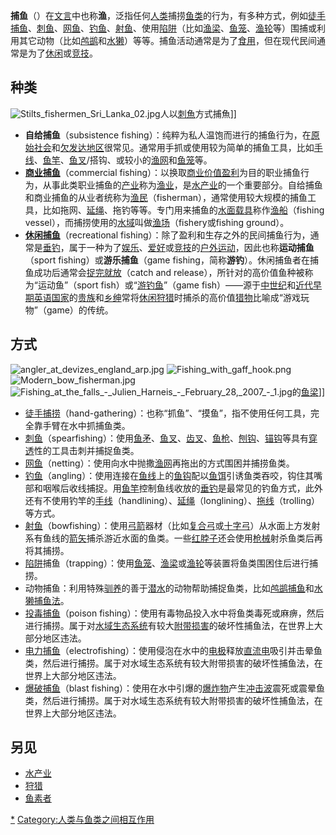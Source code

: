 {{多個問題|
{{translation request}}
{{Expand|time=2017-05-16T01:11:54+00:00}}
{{Unreferenced|time=2020-03-03T00:37:56+00:00}}
}}
{{Multiple image |align=right |width=300 |direction=vertical
| image1 = Pátzcuaro-Trad-Fishing-3.jpg
| alt1 = 
| caption1 = {{center|[[墨西哥|墨西哥]]人用[[漁網|漁網]]捕魚}}
| image2 = 
| alt2 = 
| caption2 = 
}}
{{Redirect2|捕魚|柬埔寨提供的一個热带风暴的命名|颱風納沙}}
'''捕鱼'''（{{lang|en|fishing}}）在[[文言|文言]]中也称'''渔'''，泛指任何[[人类|人类]]捕捞[[鱼类|鱼类]]的行为，有多种方式，例如[[徒手捕捞|徒手捕鱼]]、[[刺鱼|刺鱼]]、[[网鱼|网鱼]]、[[钓鱼|钓鱼]]、[[射鱼|射鱼]]、使用[[陷阱|陷阱]]（比如[[渔梁|渔梁]]、[[鱼笼|鱼笼]]、[[渔轮|渔轮]]等）围捕或利用其它动物（比如[[鸬鹚|鸬鹚]]和[[水獭|水獭]]）等等。捕鱼活动通常是为了[[食用鱼|食用]]，但在现代民间通常是为了[[休闲|休闲]]或[[竞赛|竞技]]。

== 种类 ==
[[File:Stilts_fishermen_Sri_Lanka_02.jpg|thumb]]人以[[刺魚|刺魚]]方式捕魚]]
* '''自给捕鱼'''（subsistence fishing）：纯粹为私人温饱而进行的捕鱼行为，在[[原始社会|原始社会]]和[[欠发达地区|欠发达地区]]很常见。通常用手抓或使用较为简单的捕鱼工具，比如[[手线捕鱼|手线]]、[[鱼竿|鱼竿]]、[[鱼叉|鱼叉]]/搭钩、或较小的[[渔网|渔网]]和[[鱼笼|鱼笼]]等。
* '''[[商业捕鱼|商业捕鱼]]'''（commercial fishing）：以换取[[商业价值|商业价值]][[盈利|盈利]]为目的职业捕鱼行为，从事此类职业捕鱼的[[产业|产业]]称为[[渔业|渔业]]，是[[水产业|水产业]]的一个重要部分。自给捕鱼和商业捕鱼的从业者统称为[[渔民|渔民]]（fisherman），通常使用较大规模的捕鱼工具，比如拖网、[[延绳捕鱼|延绳]]、拖钓等等。专门用来捕鱼的[[船|水面载具]]称作[[渔船|渔船]]（fishing vessel），而捕捞使用的[[水域|水域]]叫做[[渔场|渔场]]（fishery或fishing ground）。
* '''[[休闲捕鱼|休闲捕鱼]]'''（recreational fishing）：除了盈利和生存之外的民间捕鱼行为，通常是[[垂钓|垂钓]]，属于一种为了[[娱乐|娱乐]]、[[爱好|爱好]]或[[竞赛|竞技]]的[[户外运动|户外运动]]，因此也称'''运动捕鱼'''（sport fishing）或'''游乐捕鱼'''（game fishing，简称'''游钓'''）。休闲捕鱼者在捕鱼成功后通常会[[捉完就放|捉完就放]]（catch and release），所针对的高价值鱼种被称为“运动鱼”（sport fish）或“[[游钓鱼|游钓鱼]]”（game fish）——源于[[中世纪|中世纪]]和[[近代早期|近代早期]][[英语国家|英语国家]]的[[贵族|贵族]]和[[乡绅|乡绅]]常将[[休闲狩猎|休闲狩猎]]时捕杀的高价值[[猎物|猎物]]比喻成“游戏玩物”（game）的传统。

==方式==
[[File:angler_at_devizes_england_arp.jpg|thumb]]
[[File:Fishing_with_gaff_hook.png|thumb]]
[[File:Modern_bow_fisherman.jpg|thumb]]
[[File:Fishing_at_the_falls_-_Julien_Harneis_-_February_28,_2007_-_1.jpg|thumb]]的[[鱼梁|鱼梁]]]]
* [[徒手捕捞|徒手捕捞]]（hand-gathering）：也称“抓鱼”、“摸鱼”，指不使用任何工具，完全靠手臂在水中抓捕鱼类。
* [[刺鱼|刺鱼]]（spearfishing）：使用[[矛|鱼矛]]、[[鱼叉|鱼叉]]、[[三叉戟|齿叉]]、[[射鱼枪|鱼枪]]、[[钩鱼|刨钩]]、[[锚鱼|锚钩]]等具有[[贯穿伤|穿透]]性的工具击刺并捕捉鱼类。
* [[网鱼|网鱼]]（netting）：使用向水中抛撒[[渔网|渔网]]再拖出的方式围困并捕捞鱼类。
* [[钓鱼|钓鱼]]（angling）：使用连接在[[鱼线|鱼线]]上的[[鱼钩|鱼钩]]配以[[鱼饵|鱼饵]]引诱鱼类吞咬，钩住其嘴部和咽喉后收线捕捉。用[[鱼竿|鱼竿]]控制鱼线收放的[[垂钓|垂钓]]是最常见的钓鱼方式，此外还有不使用钓竿的[[手线捕鱼|手线]]（handlining）、[[延绳捕鱼|延绳]]（longlining）、[[拖线捕鱼|拖线]]（trolling）等方式。
* [[射鱼|射鱼]]（bowfishing）：使用[[弓箭|弓箭]]器材（比如[[复合弓_(现代弓)|复合弓]]或[[十字弓|十字弓]]）从水面上方发射系有鱼线的[[箭矢|箭矢]]捕杀游近水面的鱼类。一些[[红脖子|红脖子]]还会使用[[枪械|枪械]]射杀鱼类后再将其捕捞。
* [[陷阱|陷阱]]捕鱼（trapping）：使用[[鱼笼|鱼笼]]、[[渔梁|渔梁]]或[[渔轮|渔轮]]等装置将鱼类围困住后进行捕捞。
* 动物捕鱼：利用特殊[[驯养|驯养]]的善于[[潜水|潜水]]的动物帮助捕捉鱼类，比如[[鸬鹚捕鱼|鸬鹚捕鱼]]和[[水獭捕鱼法|水獭捕鱼法]]。
* [[投毒捕鱼|投毒捕鱼]]（poison fishing）：使用有毒物品投入水中将鱼类毒死或麻痹，然后进行捕捞。属于对[[水域生态系统|水域生态系统]]有较大[[附带损害|附带损害]]的破坏性捕鱼法，在世界上大部分地区违法。
* [[电力捕鱼|电力捕鱼]]（electrofishing）：使用侵泡在水中的[[电极|电极]]释放[[直流电|直流电]]吸引并击晕鱼类，然后进行捕捞。属于对水域生态系统有较大附带损害的破坏性捕鱼法，在世界上大部分地区违法。
* [[爆破捕鱼|爆破捕鱼]]（blast fishing）：使用在水中引爆的[[爆炸物|爆炸物]]产生[[冲击波|冲击波]]震死或震晕鱼类，然后进行捕捞。属于对水域生态系统有较大附带损害的破坏性捕鱼法，在世界上大部分地区违法。

==另见==
* [[水产业|水产业]]
* [[狩猎|狩猎]]
* [[鱼素者|鱼素者]]

{{wikivoyage|钓鱼}}
{{捕魚}}
{{Authority control}}
[[Category:捕鱼|*]]
[[Category:人类与鱼类之间相互作用|Category:人类与鱼类之间相互作用]]